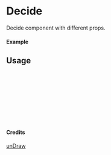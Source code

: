 
<Meta of={Decide} title="unDraw/Decide" />

# Decide

Decide component with different props.

#### Example

<Canvas of={Decide.Primary} />

## Usage

```ts
import { Decide } from "yadl-ui";

const Example = () => {
  return (
      <Decide />
  );
};

export default Example;
```

#### Credits
[unDraw](https://undraw.co/illustrations)
